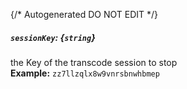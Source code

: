 {/* Autogenerated DO NOT EDIT  */}
##### `sessionKey`: *{`string`}*
the Key of the transcode session to stop
<br/>
**Example:** `zz7llzqlx8w9vnrsbnwhbmep`


